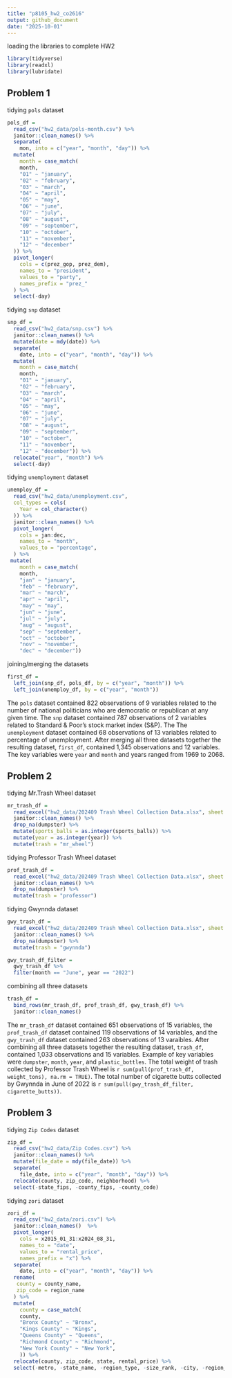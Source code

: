 ```yaml
---
title: "p8105_hw2_co2616"
output: github_document
date: "2025-10-01"
---
```



loading the libraries to complete HW2

```r
library(tidyverse)
library(readxl)
library(lubridate)
```

## Problem 1

tidying `pols` dataset

```r
pols_df = 
  read_csv("hw2_data/pols-month.csv") %>% 
  janitor::clean_names() %>% 
  separate(
    mon, into = c("year", "month", "day")) %>% 
  mutate(
    month = case_match(
    month,
    "01" ~ "january",
    "02" ~ "february",
    "03" ~ "march",
    "04" ~ "april",
    "05" ~ "may",
    "06" ~ "june",
    "07" ~ "july",
    "08" ~ "august",
    "09" ~ "september",
    "10" ~ "october",
    "11" ~ "november",
    "12" ~ "december"
  )) %>% 
  pivot_longer(
    cols = c(prez_gop, prez_dem),
    names_to = "president",
    values_to = "party",
    names_prefix = "prez_"
  ) %>% 
  select(-day)
```

tidying `snp` dataset

```r
snp_df = 
  read_csv("hw2_data/snp.csv") %>% 
  janitor::clean_names() %>% 
  mutate(date = mdy(date)) %>% 
  separate(
    date, into = c("year", "month", "day")) %>%
  mutate(
    month = case_match(
    month,
    "01" ~ "january",
    "02" ~ "february",
    "03" ~ "march",
    "04" ~ "april",
    "05" ~ "may",
    "06" ~ "june",
    "07" ~ "july",
    "08" ~ "august",
    "09" ~ "september",
    "10" ~ "october",
    "11" ~ "november",
    "12" ~ "december")) %>% 
  relocate("year", "month") %>% 
  select(-day)
```

tidying `unemployment` dataset

```r
unemploy_df = 
  read_csv("hw2_data/unemployment.csv",
  col_types = cols(
    Year = col_character()
  )) %>% 
  janitor::clean_names() %>% 
  pivot_longer(
    cols = jan:dec,
    names_to = "month",
    values_to = "percentage",
  ) %>% 
 mutate(
    month = case_match(
    month,
    "jan" ~ "january",
    "feb" ~ "february",
    "mar" ~ "march",
    "apr" ~ "april",
    "may" ~ "may",
    "jun" ~ "june",
    "jul" ~ "july",
    "aug" ~ "august",
    "sep" ~ "september",
    "oct" ~ "october",
    "nov" ~ "november",
    "dec" ~ "december")) 
```

joining/merging the datasets

```r
first_df = 
  left_join(snp_df, pols_df, by = c("year", "month")) %>% 
  left_join(unemploy_df, by = c("year", "month"))
```

The `pols` dataset contained 822 observations of 9 variables related to the number of national politicians who are democratic or republican at any given time. The `snp` dataset contained 787 observations of 2 variables related to Standard & Poor’s stock market index (S&P). The The `unemployment` dataset contained 68 observations of 13 variables related to percentage of unemployment. After merging all three datasets together the resulting dataset, `first_df`, contained 1,345 observations and 12 variables. The key variables were `year` and `month` and years ranged from 1969 to 2068.


## Problem 2

tidying Mr.Trash Wheel dataset

```r
mr_trash_df =
  read_excel("hw2_data/202409 Trash Wheel Collection Data.xlsx", sheet = "Mr. Trash Wheel", range = "A2:N653") %>% 
  janitor::clean_names() %>% 
  drop_na(dumpster) %>% 
  mutate(sports_balls = as.integer(sports_balls)) %>% 
  mutate(year = as.integer(year)) %>% 
  mutate(trash = "mr_wheel")
```

tidying Professor Trash Wheel dataset

```r
prof_trash_df =
  read_excel("hw2_data/202409 Trash Wheel Collection Data.xlsx", sheet = "Professor Trash Wheel", skip = 1) %>% 
  janitor::clean_names() %>% 
  drop_na(dumpster) %>% 
  mutate(trash = "professor")
```

tidying Gwynnda dataset

```r
gwy_trash_df =
  read_excel("hw2_data/202409 Trash Wheel Collection Data.xlsx", sheet = "Gwynnda Trash Wheel", skip = 1) %>% 
  janitor::clean_names() %>% 
  drop_na(dumpster) %>% 
  mutate(trash = "gwynnda")

gwy_trash_df_filter =
  gwy_trash_df %>% 
  filter(month == "June", year == "2022")
```

combining all three datasets

```r
trash_df = 
  bind_rows(mr_trash_df, prof_trash_df, gwy_trash_df) %>% 
  janitor::clean_names()
```

The `mr_trash_df` dataset contained 651 observations of 15 variables, the `prof_trash_df` dataset contained 119 observations of 14 variables, and the `gwy_trash_df` dataset contained 263 observations of 13 varaibles. After combining all three datasets together the resulting dataset, `trash_df`, contained 1,033 observations and 15 variables. Example of key variables were `dumpster`, `month`, `year`, and `plastic_bottles`. The total weight of trash collected by Professor Trash Wheel is `r sum(pull(prof_trash_df, weight_tons), na.rm = TRUE)`. The total number of cigarette butts collected by Gwynnda in June of 2022 is `r sum(pull(gwy_trash_df_filter, cigarette_butts))`.


## Problem 3

tidying `Zip Codes` dataset

```r
zip_df = 
  read_csv("hw2_data/Zip Codes.csv") %>% 
  janitor::clean_names() %>%
  mutate(file_date = mdy(file_date)) %>% 
  separate(
    file_date, into = c("year", "month", "day")) %>%
  relocate(county, zip_code, neighborhood) %>% 
  select(-state_fips, -county_fips, -county_code)
```

tidying `zori` dataset

```r
zori_df = 
  read_csv("hw2_data/zori.csv") %>% 
  janitor::clean_names()  %>%
  pivot_longer(
    cols = x2015_01_31:x2024_08_31,
    names_to = "date",
    values_to = "rental_price",
    names_prefix = "x") %>% 
  separate(
    date, into = c("year", "month", "day")) %>% 
  rename(
   county = county_name,
   zip_code = region_name
  ) %>% 
  mutate(
    county = case_match(
    county,
    "Bronx County" ~ "Bronx",
    "Kings County" ~ "Kings",
    "Queens County" ~ "Queens",
    "Richmond County" ~ "Richmond",
    "New York County" ~ "New York",
    )) %>% 
  relocate(county, zip_code, state, rental_price) %>% 
  select(-metro, -state_name, -region_type, -size_rank, -city, -region_id)
```
